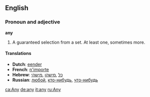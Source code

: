 ==English==
===Pronoun and adjective===
'''any'''

#A guaranteed selection from a set.  At least one, sometimes more.

====Translations====
*'''Dutch''': [[eender]]
*'''French''': [[n'importe]]
*'''Hebrew''': [[כל]] ,[[מישהו]] ,[[מישהי]]
*'''Russian''': [[любой]], [[кто-нибудь]], [[что-нибудь]]

[[ca:Any]]
[[de:any]]
[[it:any]]
[[ru:Any]]